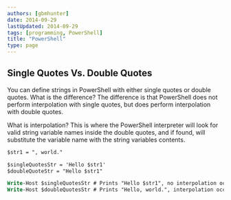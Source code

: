 ```yaml
---
authors: [gbmhunter]
date: 2014-09-29
lastUpdated: 2014-09-29
tags: [programming, PowerShell]
title: "PowerShell"
type: page
---
```


## Single Quotes Vs. Double Quotes

You can define strings in PowerShell with either single quotes or double quotes. What is the difference? The difference is that PowerShell does not perform interpolation with single quotes, but does perform interpolation with double quotes.

What is interpolation? This is where the PowerShell interpreter will look for valid string variable names inside the double quotes, and if found, will substitute the variable name with the string variables contents.

```ps    
$str1 = ", world."

$singleQuotesStr = 'Hello $str1'
$doubleQuoteStr = "Hello $str1"

Write-Host $singleQuotesStr # Prints "Hello $str1", no interpolation occurred
Write-Host $doubleQuotesStr # Prints "Hello, world.", interpolation occurred
```